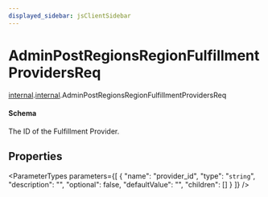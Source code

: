 ```yaml
---
displayed_sidebar: jsClientSidebar
---
```



# AdminPostRegionsRegionFulfillmentProvidersReq

[internal](../../admin_discounts/modules/admin_discounts.internal.mdx).[internal](../modules/admin_discounts.internal.internal.mdx).AdminPostRegionsRegionFulfillmentProvidersReq

#### Schema

The ID of the Fulfillment Provider.

## Properties

<ParameterTypes parameters={[
  {
    "name": "provider_id",
    "type": "`string`",
    "description": "",
    "optional": false,
    "defaultValue": "",
    "children": []
  }
]} />
